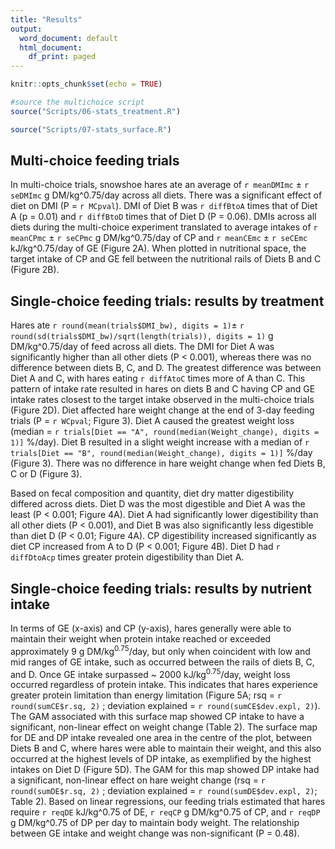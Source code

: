 ```yaml
---
title: "Results"
output:
  word_document: default
  html_document:
    df_print: paged
---
```


```r
knitr::opts_chunk$set(echo = TRUE)
```

```r

#source the multichoice script
source("Scripts/06-stats_treatment.R")

source("Scripts/07-stats_surface.R")
```

## Multi-choice feeding trials

In multi-choice trials, snowshoe hares ate an average of `r meanDMImc` ± `r seDMImc` g DM/kg\^0.75/day across all diets. There was a significant effect of diet on DMI (P = `r MCpval`). DMI of Diet B was `r diffBtoA` times that of Diet A (p = 0.01) and `r diffBtoD` times that of Diet D (P = 0.06). DMIs across all diets during the multi-choice experiment translated to average intakes of `r meanCPmc` ± `r seCPmc` g DM/kg\^0.75/day of CP and `r meanCEmc` ± `r seCEmc` kJ/kg\^0.75/day of GE (Figure 2A). When plotted in nutritional space, the target intake of CP and GE fell between the nutritional rails of Diets B and C (Figure 2B).

## Single-choice feeding trials: results by treatment

Hares ate `r round(mean(trials$DMI_bw), digits = 1)`± `r round(sd(trials$DMI_bw)/sqrt(length(trials)), digits = 1)` g DM/kg\^0.75/day of feed across all diets. The DMI for Diet A was significantly higher than all other diets (P \< 0.001), whereas there was no difference between diets B, C, and D. The greatest difference was between Diet A and C, with hares eating `r diffAtoC` times more of A than C. This pattern of intake rate resulted in hares on diets B and C having CP and GE intake rates closest to the target intake observed in the multi-choice trials (Figure 2D). Diet affected hare weight change at the end of 3-day feeding trials (P = `r WCpval`; Figure 3). Diet A caused the greatest weight loss (median = `r trials[Diet == "A", round(median(Weight_change), digits = 1)]` %/day). Diet B resulted in a slight weight increase with a median of `r trials[Diet == "B", round(median(Weight_change), digits = 1)]` %/day (Figure 3). There was no difference in hare weight change when fed Diets B, C or D (Figure 3).

Based on fecal composition and quantity, diet dry matter digestibility differed across diets. Diet D was the most digestible and Diet A was the least (P \< 0.001; Figure 4A). Diet A had significantly lower digestibility than all other diets (P \< 0.001), and Diet B was also significantly less digestible than diet D (P \< 0.01; Figure 4A). CP digestibility increased significantly as diet CP increased from A to D (P \< 0.001; Figure 4B). Diet D had `r diffDtoAcp` times greater protein digestibility than Diet A.

## Single-choice feeding trials: results by nutrient intake

In terms of GE (x-axis) and CP (y-axis), hares generally were able to maintain their weight when protein intake reached or exceeded approximately 9 g DM/kg^0.75^/day, but only when coincident with low and mid ranges of GE intake, such as occurred between the rails of diets B, C, and D. Once GE intake surpassed \~ 2000 kJ/kg^0.75^/day, weight loss occurred regardless of protein intake. This indicates that hares experience greater protein limitation than energy limitation (Figure 5A; rsq = `r round(sumCE$r.sq, 2)` ; deviation explained = `r round(sumCE$dev.expl, 2)`). The GAM associated with this surface map showed CP intake to have a significant, non-linear effect on weight change (Table 2). The surface map for DE and DP intake revealed one area in the centre of the plot, between Diets B and C, where hares were able to maintain their weight, and this also occurred at the highest levels of DP intake, as exemplified by the highest intakes on Diet D (Figure 5D). The GAM for this map showed DP intake had a significant, non-linear effect on hare weight change (rsq = `r round(sumDE$r.sq, 2)` ; deviation explained = `r round(sumDE$dev.expl, 2)`; Table 2). Based on linear regressions, our feeding trials estimated that hares require `r reqDE` kJ/kg^0.75 of DE, `r reqCP` g DM/kg^0.75 of CP, and `r reqDP` g DM/kg^0.75 of DP per day to maintain body weight. The relationship between GE intake and weight change was non-significant (P = 0.48).
